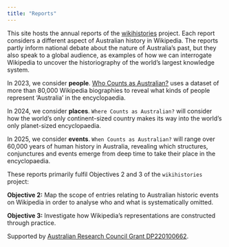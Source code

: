 ```yaml
---
title: "Reports"
---
```


This site hosts the annual reports of the [wikihistories](https://wikihistories.net) project. Each report considers a different aspect of Australian history in Wikipedia. The reports partly inform national debate about the nature of Australia's past, but they also speak to a global audience, as examples of how we can interrogate Wikipedia to uncover the historiography of the world's largest knowledge system.

In 2023, we consider **people**. [Who Counts as Australian?](who-counts.html) uses a dataset of more than 80,000 Wikipedia biographies to reveal what kinds of people represent 'Australia' in the encyclopaedia.

In 2024, we consider **places**. `Where Counts as Australian?` will consider how the world's only continent-sized country makes its way into the world's only planet-sized encyclopaedia.

In 2025, we consider **events**. `When Counts as Australian?` will range over 60,000 years of human history in Australia, revealing which structures, conjunctures and events emerge from deep time to take their place in the encyclopaedia.

These reports primarily fulfil Objectives 2 and 3 of the `wikihistories` project:

**Objective 2:** Map the scope of entries relating to Australian historic events on Wikipedia in order to analyse who and what is systematically omitted.

**Objective 3:** Investigate how Wikipedia’s representations are constructed through practice.

Supported by [Australian Research Council Grant DP220100662](https://dataportal.arc.gov.au/NCGP/Web/Grant/Grant/DP220100662).


